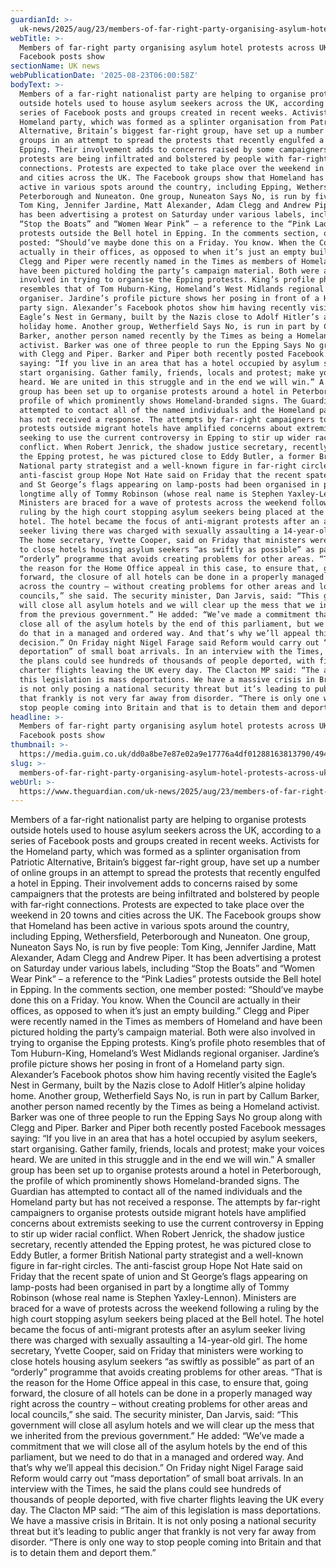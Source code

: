 ```yaml
---
guardianId: >-
  uk-news/2025/aug/23/members-of-far-right-party-organising-asylum-hotel-protests-across-uk-facebook-posts-show
webTitle: >-
  Members of far-right party organising asylum hotel protests across UK,
  Facebook posts show
sectionName: UK news
webPublicationDate: '2025-08-23T06:00:58Z'
bodyText: >-
  Members of a far-right nationalist party are helping to organise protests
  outside hotels used to house asylum seekers across the UK, according to a
  series of Facebook posts and groups created in recent weeks. Activists for the
  Homeland party, which was formed as a splinter organisation from Patriotic
  Alternative, Britain’s biggest far-right group, have set up a number of online
  groups in an attempt to spread the protests that recently engulfed a hotel in
  Epping. Their involvement adds to concerns raised by some campaigners that the
  protests are being infiltrated and bolstered by people with far-right
  connections. Protests are expected to take place over the weekend in 20 towns
  and cities across the UK. The Facebook groups show that Homeland has been
  active in various spots around the country, including Epping, Wethersfield,
  Peterborough and Nuneaton. One group, Nuneaton Says No, is run by five people:
  Tom King, Jennifer Jardine, Matt Alexander, Adam Clegg and Andrew Piper. It
  has been advertising a protest on Saturday under various labels, including
  “Stop the Boats” and “Women Wear Pink” – a reference to the “Pink Ladies”
  protests outside the Bell hotel in Epping. In the comments section, one member
  posted: “Should’ve maybe done this on a Friday. You know. When the Council are
  actually in their offices, as opposed to when it’s just an empty building.”
  Clegg and Piper were recently named in the Times as members of Homeland and
  have been pictured holding the party’s campaign material. Both were also
  involved in trying to organise the Epping protests. King’s profile photo
  resembles that of Tom Huburn-King, Homeland’s West Midlands regional
  organiser. Jardine’s profile picture shows her posing in front of a Homeland
  party sign. Alexander’s Facebook photos show him having recently visited the
  Eagle’s Nest in Germany, built by the Nazis close to Adolf Hitler’s alpine
  holiday home. Another group, Wetherfield Says No, is run in part by Callum
  Barker, another person named recently by the Times as being a Homeland
  activist. Barker was one of three people to run the Epping Says No group along
  with Clegg and Piper. Barker and Piper both recently posted Facebook messages
  saying: “If you live in an area that has a hotel occupied by asylum seekers,
  start organising. Gather family, friends, locals and protest; make your voices
  heard. We are united in this struggle and in the end we will win.” A smaller
  group has been set up to organise protests around a hotel in Peterborough, the
  profile of which prominently shows Homeland-branded signs. The Guardian has
  attempted to contact all of the named individuals and the Homeland party but
  has not received a response. The attempts by far-right campaigners to organise
  protests outside migrant hotels have amplified concerns about extremists
  seeking to use the current controversy in Epping to stir up wider racial
  conflict. When Robert Jenrick, the shadow justice secretary, recently attended
  the Epping protest, he was pictured close to Eddy Butler, a former British
  National party strategist and a well-known figure in far-right circles. The
  anti-fascist group Hope Not Hate said on Friday that the recent spate of union
  and St George’s flags appearing on lamp-posts had been organised in part by a
  longtime ally of Tommy Robinson (whose real name is Stephen Yaxley-Lennon).
  Ministers are braced for a wave of protests across the weekend following a
  ruling by the high court stopping asylum seekers being placed at the Bell
  hotel. The hotel became the focus of anti-migrant protests after an asylum
  seeker living there was charged with sexually assaulting a 14-year-old girl.
  The home secretary, Yvette Cooper, said on Friday that ministers were working
  to close hotels housing asylum seekers “as swiftly as possible” as part of an
  “orderly” programme that avoids creating problems for other areas. “That is
  the reason for the Home Office appeal in this case, to ensure that, going
  forward, the closure of all hotels can be done in a properly managed way right
  across the country – without creating problems for other areas and local
  councils,” she said. The security minister, Dan Jarvis, said: “This government
  will close all asylum hotels and we will clear up the mess that we inherited
  from the previous government.” He added: “We’ve made a commitment that we will
  close all of the asylum hotels by the end of this parliament, but we need to
  do that in a managed and ordered way. And that’s why we’ll appeal this
  decision.” On Friday night Nigel Farage said Reform would carry out “mass
  deportation” of small boat arrivals. In an interview with the Times, he said
  the plans could see hundreds of thousands of people deported, with five
  charter flights leaving the UK every day. The Clacton MP said: “The aim of
  this legislation is mass deportations. We have a massive crisis in Britain. It
  is not only posing a national security threat but it’s leading to public anger
  that frankly is not very far away from disorder. “There is only one way to
  stop people coming into Britain and that is to detain them and deport them.”
headline: >-
  Members of far-right party organising asylum hotel protests across UK,
  Facebook posts show
thumbnail: >-
  https://media.guim.co.uk/dd0a8be7e87e02a9e17776a4df01288163813790/494_0_4918_3937/500.jpg
slug: >-
  members-of-far-right-party-organising-asylum-hotel-protests-across-uk-facebook-posts-show
webUrl: >-
  https://www.theguardian.com/uk-news/2025/aug/23/members-of-far-right-party-organising-asylum-hotel-protests-across-uk-facebook-posts-show
---
```

Members of a far-right nationalist party are helping to organise protests outside hotels used to house asylum seekers across the UK, according to a series of Facebook posts and groups created in recent weeks. Activists for the Homeland party, which was formed as a splinter organisation from Patriotic Alternative, Britain’s biggest far-right group, have set up a number of online groups in an attempt to spread the protests that recently engulfed a hotel in Epping. Their involvement adds to concerns raised by some campaigners that the protests are being infiltrated and bolstered by people with far-right connections. Protests are expected to take place over the weekend in 20 towns and cities across the UK. The Facebook groups show that Homeland has been active in various spots around the country, including Epping, Wethersfield, Peterborough and Nuneaton. One group, Nuneaton Says No, is run by five people: Tom King, Jennifer Jardine, Matt Alexander, Adam Clegg and Andrew Piper. It has been advertising a protest on Saturday under various labels, including “Stop the Boats” and “Women Wear Pink” – a reference to the “Pink Ladies” protests outside the Bell hotel in Epping. In the comments section, one member posted: “Should’ve maybe done this on a Friday. You know. When the Council are actually in their offices, as opposed to when it’s just an empty building.” Clegg and Piper were recently named in the Times as members of Homeland and have been pictured holding the party’s campaign material. Both were also involved in trying to organise the Epping protests. King’s profile photo resembles that of Tom Huburn-King, Homeland’s West Midlands regional organiser. Jardine’s profile picture shows her posing in front of a Homeland party sign. Alexander’s Facebook photos show him having recently visited the Eagle’s Nest in Germany, built by the Nazis close to Adolf Hitler’s alpine holiday home. Another group, Wetherfield Says No, is run in part by Callum Barker, another person named recently by the Times as being a Homeland activist. Barker was one of three people to run the Epping Says No group along with Clegg and Piper. Barker and Piper both recently posted Facebook messages saying: “If you live in an area that has a hotel occupied by asylum seekers, start organising. Gather family, friends, locals and protest; make your voices heard. We are united in this struggle and in the end we will win.” A smaller group has been set up to organise protests around a hotel in Peterborough, the profile of which prominently shows Homeland-branded signs. The Guardian has attempted to contact all of the named individuals and the Homeland party but has not received a response. The attempts by far-right campaigners to organise protests outside migrant hotels have amplified concerns about extremists seeking to use the current controversy in Epping to stir up wider racial conflict. When Robert Jenrick, the shadow justice secretary, recently attended the Epping protest, he was pictured close to Eddy Butler, a former British National party strategist and a well-known figure in far-right circles. The anti-fascist group Hope Not Hate said on Friday that the recent spate of union and St George’s flags appearing on lamp-posts had been organised in part by a longtime ally of Tommy Robinson (whose real name is Stephen Yaxley-Lennon). Ministers are braced for a wave of protests across the weekend following a ruling by the high court stopping asylum seekers being placed at the Bell hotel. The hotel became the focus of anti-migrant protests after an asylum seeker living there was charged with sexually assaulting a 14-year-old girl. The home secretary, Yvette Cooper, said on Friday that ministers were working to close hotels housing asylum seekers “as swiftly as possible” as part of an “orderly” programme that avoids creating problems for other areas. “That is the reason for the Home Office appeal in this case, to ensure that, going forward, the closure of all hotels can be done in a properly managed way right across the country – without creating problems for other areas and local councils,” she said. The security minister, Dan Jarvis, said: “This government will close all asylum hotels and we will clear up the mess that we inherited from the previous government.” He added: “We’ve made a commitment that we will close all of the asylum hotels by the end of this parliament, but we need to do that in a managed and ordered way. And that’s why we’ll appeal this decision.” On Friday night Nigel Farage said Reform would carry out “mass deportation” of small boat arrivals. In an interview with the Times, he said the plans could see hundreds of thousands of people deported, with five charter flights leaving the UK every day. The Clacton MP said: “The aim of this legislation is mass deportations. We have a massive crisis in Britain. It is not only posing a national security threat but it’s leading to public anger that frankly is not very far away from disorder. “There is only one way to stop people coming into Britain and that is to detain them and deport them.”
